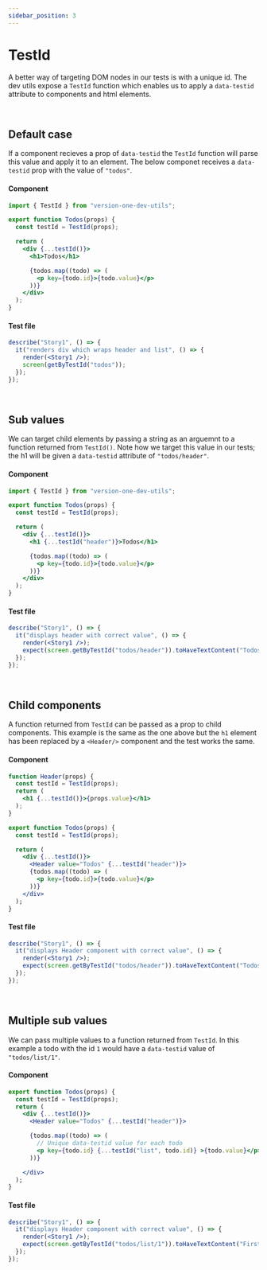 ```yaml
---
sidebar_position: 3
---
```


# TestId

A better way of targeting DOM nodes in our tests is with a unique id.
The dev utils expose a `TestId` function which enables us to apply a `data-testid`
attribute to components and html elements.

<br />

## Default case

If a component recieves a prop of `data-testid` the `TestId` function will parse this value
and apply it to an element. The below componet receives a `data-testid` prop with the value of `"todos"`.

#### Component

```jsx
import { TestId } from "version-one-dev-utils";

export function Todos(props) {
  const testId = TestId(props);

  return (
    <div {...testId()}>
      <h1>Todos</h1>

      {todos.map((todo) => (
        <p key={todo.id}>{todo.value}</p>
      ))}
    </div>
  );
}
```

#### Test file

```jsx
describe("Story1", () => {
  it("renders div which wraps header and list", () => {
    render(<Story1 />);
    screen(getByTestId("todos"));
  });
});
```

<br />

## Sub values

We can target child elements by passing a string as an arguemnt to a function returned from `TestId()`.
Note how we target this value in our tests; the h1 will be given a `data-testid` attribute of `"todos/header"`.

#### Component

```jsx
import { TestId } from "version-one-dev-utils";

export function Todos(props) {
  const testId = TestId(props);

  return (
    <div {...testId()}>
      <h1 {...testId("header")}>Todos</h1>

      {todos.map((todo) => (
        <p key={todo.id}>{todo.value}</p>
      ))}
    </div>
  );
}
```

#### Test file

```jsx
describe("Story1", () => {
  it("displays header with correct value", () => {
    render(<Story1 />);
    expect(screen.getByTestId("todos/header")).toHaveTextContent("Todos");
  });
});
```

<br />

## Child components

A function returned from `TestId` can be passed as a prop to child components. This example is the same as the one
above but the `h1` element has been replaced by a `<Header/>` component and the test works the same.

#### Component

```jsx
function Header(props) {
  const testId = TestId(props);
  return (
    <h1 {...testId()}>{props.value}</h1>
  );
}

export function Todos(props) {
  const testId = TestId(props);

  return (
    <div {...testId()}>
      <Header value="Todos" {...testId("header")}>
      {todos.map((todo) => (
        <p key={todo.id}>{todo.value}</p>
      ))}
    </div>
  );
}
```

#### Test file

```jsx
describe("Story1", () => {
  it("displays Header component with correct value", () => {
    render(<Story1 />);
    expect(screen.getByTestId("todos/header")).toHaveTextContent("Todos");
  });
});
```

<br />

## Multiple sub values

We can pass multiple values to a function returned from `TestId`.
In this example a todo with the id `1` would have a `data-testid` value of `"todos/list/1"`.

#### Component

```jsx
export function Todos(props) {
  const testId = TestId(props);
  return (
    <div {...testId()}>
      <Header value="Todos" {...testId("header")}>

      {todos.map((todo) => (
        // Unique data-testid value for each todo
        <p key={todo.id} {...testId("list", todo.id)} >{todo.value}</p>
      ))}

    </div>
  );
}
```

#### Test file

```jsx
describe("Story1", () => {
  it("displays Header component with correct value", () => {
    render(<Story1 />);
    expect(screen.getByTestId("todos/list/1")).toHaveTextContent("First todo");
  });
});
```

<br />

